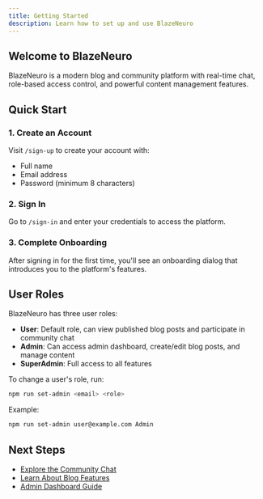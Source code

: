 ```yaml
---
title: Getting Started
description: Learn how to set up and use BlazeNeuro
---
```


## Welcome to BlazeNeuro

BlazeNeuro is a modern blog and community platform with real-time chat, role-based access control, and powerful content management features.

## Quick Start

### 1. Create an Account

Visit `/sign-up` to create your account with:
- Full name
- Email address
- Password (minimum 8 characters)

### 2. Sign In

Go to `/sign-in` and enter your credentials to access the platform.

### 3. Complete Onboarding

After signing in for the first time, you'll see an onboarding dialog that introduces you to the platform's features.

## User Roles

BlazeNeuro has three user roles:

- **User**: Default role, can view published blog posts and participate in community chat
- **Admin**: Can access admin dashboard, create/edit blog posts, and manage content
- **SuperAdmin**: Full access to all features

To change a user's role, run:
```bash
npm run set-admin <email> <role>
```

Example:
```bash
npm run set-admin user@example.com Admin
```

## Next Steps

- [Explore the Community Chat](/docs/community-chat)
- [Learn About Blog Features](/docs/blog-features)
- [Admin Dashboard Guide](/docs/admin-dashboard)
